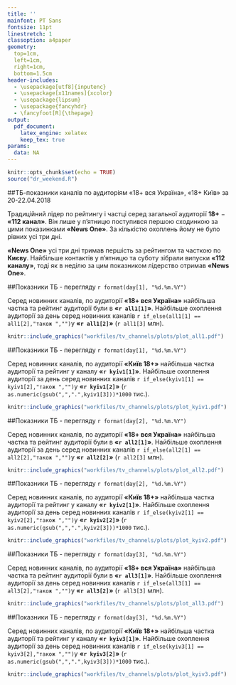 ```yaml
---
title: ''
mainfont: PT Sans
fontsize: 11pt
linestretch: 1
classoption: a4paper
geometry:
  top=1cm,
  left=1cm,
  right=1cm,
  bottom=1.5cm
header-includes:
  - \usepackage[utf8]{inputenc}
  - \usepackage[x11names]{xcolor}
  - \usepackage{lipsum}
  - \usepackage{fancyhdr}
  - \fancyfoot[R]{\thepage}
output: 
  pdf_document:
    latex_engine: xelatex
    keep_tex: true
params:
  data: NA
---
```


```r
knitr::opts_chunk$set(echo = TRUE)
source("dr_weekend.R")
```

##ТБ-показники каналів по аудиторіям «18+ вся Україна», «18+ Київ» за 20-22.04.2018

\noindent\textcolor{PaleGreen3}{\rule{19cm}{0.8mm}}

Традиційний лідер по рейтингу і частці серед загальної аудиторії **18+** − **«112 канал»**. Він лише у п'ятницю поступився першою сходинкою за цими показинками **«News One»**. За кількістю охоплень йому не було рівних усі три дні.

**«News One»** усі три дні тримав першість за рейтингом та часткою по **Києву**. Найбільше контактів у п'ятницю та суботу зібрали випуски **«112 каналу»**, тоді як в неділю за цим показником лідерство отримав **«News One»**.

##Показники ТБ	- перегляду `r format(day[1], "%d.%m.%Y")`

\noindent\textcolor{PaleGreen3}{\rule{19cm}{0.8mm}}

Серед новинних каналів, по аудиторії **«18+ вся Україна»** найбільша частка та рейтинг аудиторії були в **«`r all1[1]`»**. 
Найбільше охоплення аудиторії за день серед новинних каналів `r if_else(all1[1] == all1[2],"також ","")`у **«`r all1[2]`»** (`r all1[3]` млн).

```r
knitr::include_graphics("workfiles/tv_channels/plots/plot_all1.pdf")
```

\newpage
\pagebreak

##Показники ТБ	- перегляду `r format(day[1], "%d.%m.%Y")`

\noindent\textcolor{PaleGreen3}{\rule{19cm}{0.8mm}}

Серед новинних каналів, по аудиторії **«Київ 18+»** найбільша частка аудиторії та рейтинг у каналу **«`r kyiv1[1]`»**.
Найбільше охоплення аудиторії за день серед новинних каналів `r if_else(kyiv1[1] == kyiv1[2],"також ","")`у **«`r kyiv1[2]`»** (`r as.numeric(gsub(",",".",kyiv1[3]))*1000` тис.).

```r
knitr::include_graphics("workfiles/tv_channels/plots/plot_kyiv1.pdf")
```

\newpage
\pagebreak

##Показники ТБ	- перегляду `r format(day[2], "%d.%m.%Y")`

\noindent\textcolor{PaleGreen3}{\rule{19cm}{0.8mm}}

Серед новинних каналів, по аудиторії **«18+ вся Україна»** найбільша частка та рейтинг аудиторії були в **«`r all2[1]`»**. 
Найбільше охоплення аудиторії за день серед новинних каналів `r if_else(all2[1] == all2[2],"також ","")`у **«`r all2[2]`»** (`r all2[3]` млн).

```r
knitr::include_graphics("workfiles/tv_channels/plots/plot_all2.pdf")
```

\newpage
\pagebreak

##Показники ТБ	- перегляду `r format(day[2], "%d.%m.%Y")`

\noindent\textcolor{PaleGreen3}{\rule{19cm}{0.8mm}}

Серед новинних каналів, по аудиторії **«Київ 18+»** найбільша частка аудиторії та рейтинг у каналу **«`r kyiv2[1]`»**.
Найбільше охоплення аудиторії за день серед новинних каналів `r if_else(kyiv2[1] == kyiv2[2],"також ","")`у **«`r kyiv2[2]`»** (`r as.numeric(gsub(",",".",kyiv2[3]))*1000` тис.).

```r
knitr::include_graphics("workfiles/tv_channels/plots/plot_kyiv2.pdf")
```

\newpage
\pagebreak

##Показники ТБ	- перегляду `r format(day[3], "%d.%m.%Y")`

\noindent\textcolor{PaleGreen3}{\rule{19cm}{0.8mm}}

Серед новинних каналів, по аудиторії **«18+ вся Україна»** найбільша частка та рейтинг аудиторії були в **«`r all3[1]`»**. 
Найбільше охоплення аудиторії за день серед новинних каналів `r if_else(all3[1] == all3[2],"також ","")`у **«`r all3[2]`»** (`r all3[3]` млн).

```r
knitr::include_graphics("workfiles/tv_channels/plots/plot_all3.pdf")
```

\newpage
\pagebreak

##Показники ТБ	- перегляду `r format(day[3], "%d.%m.%Y")`

\noindent\textcolor{PaleGreen3}{\rule{19cm}{0.8mm}}

Серед новинних каналів, по аудиторії **«Київ 18+»** найбільша частка аудиторії та рейтинг у каналу **«`r kyiv3[1]`»**.
Найбільше охоплення аудиторії за день серед новинних каналів `r if_else(kyiv3[1] == kyiv3[2],"також ","")`у **«`r kyiv3[2]`»** (`r as.numeric(gsub(",",".",kyiv3[3]))*1000` тис.).

```r
knitr::include_graphics("workfiles/tv_channels/plots/plot_kyiv3.pdf")
```

